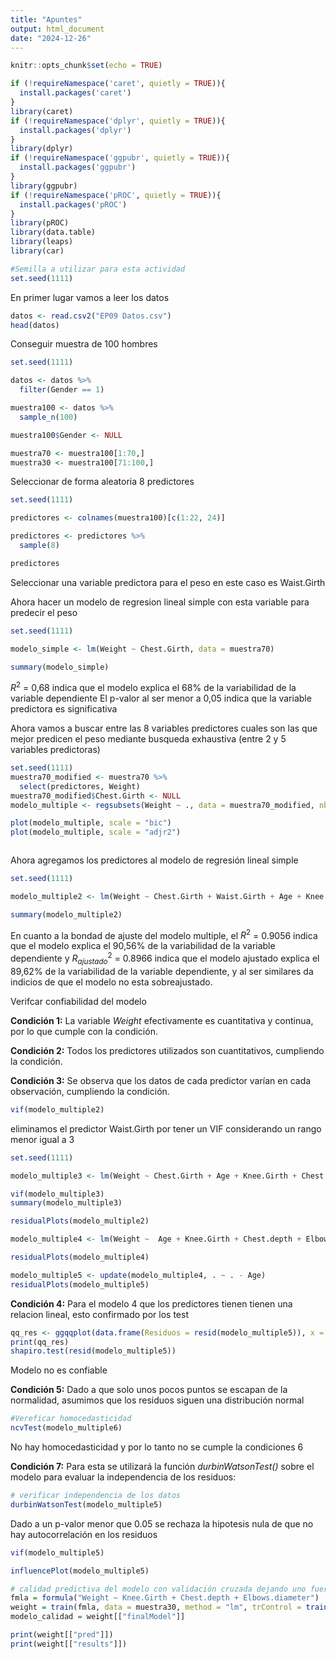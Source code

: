 ---
title: "Apuntes"
output: html_document
date: "2024-12-26"
---

```{r setup, include=FALSE}
knitr::opts_chunk$set(echo = TRUE)

if (!requireNamespace('caret', quietly = TRUE)){
  install.packages('caret')
}
library(caret)
if (!requireNamespace('dplyr', quietly = TRUE)){
  install.packages('dplyr')
}
library(dplyr)
if (!requireNamespace('ggpubr', quietly = TRUE)){
  install.packages('ggpubr')
}
library(ggpubr)
if (!requireNamespace('pROC', quietly = TRUE)){
  install.packages('pROC')
}
library(pROC)
library(data.table)
library(leaps)
library(car)
```

```{r}

#Semilla a utilizar para esta actividad
set.seed(1111)
```

En primer lugar vamos a leer los datos

```{r}
datos <- read.csv2("EP09 Datos.csv")
head(datos)
```

Conseguir muestra de 100 hombres
```{r}
set.seed(1111)

datos <- datos %>%
  filter(Gender == 1)

muestra100 <- datos %>%
  sample_n(100)

muestra100$Gender <- NULL

muestra70 <- muestra100[1:70,]
muestra30 <- muestra100[71:100,]

```

Seleccionar de forma aleatoria 8 predictores

```{r}
set.seed(1111)

predictores <- colnames(muestra100)[c(1:22, 24)]

predictores <- predictores %>%
  sample(8)

predictores

```

Seleccionar una variable predictora para el peso en este caso es Waist.Girth

Ahora hacer un modelo de regresion lineal simple con esta variable para predecir el peso

```{r}
set.seed(1111)

modelo_simple <- lm(Weight ~ Chest.Girth, data = muestra70)

summary(modelo_simple)

```

$R^2$ = 0,68 indica que el modelo explica el 68% de la variabilidad de la variable dependiente
El p-valor al ser menor a 0,05 indica que la variable predictora es significativa

Ahora vamos a buscar entre las 8 variables predictores cuales son las que mejor predicen el peso mediante busqueda exhaustiva (entre 2 y 5 variables predictoras)


```{r}
set.seed(1111)
muestra70_modified <- muestra70 %>%
  select(predictores, Weight)
muestra70_modified$Chest.Girth <- NULL
modelo_multiple <- regsubsets(Weight ~ ., data = muestra70_modified, nbest = 1, nvmax = 5, method = "exhaustive")

plot(modelo_multiple, scale = "bic")
plot(modelo_multiple, scale = "adjr2")



```

Ahora agregamos los predictores al modelo de regresión lineal simple

```{r}
set.seed(1111)

modelo_multiple2 <- lm(Weight ~ Chest.Girth + Waist.Girth + Age + Knee.Girth + Chest.depth + Elbows.diameter, data = muestra70)

summary(modelo_multiple2)
```

En cuanto a la bondad de ajuste del modelo multiple, el $R^2$ = 0.9056 indica que el modelo explica el 90,56% de la variabilidad de la variable dependiente y $R^2_{ajustado}$ = 0.8966 indica que el modelo ajustado explica el 89,62% de la variabilidad de la variable dependiente, y al ser similares da indicios de que el modelo no esta sobreajustado.

Verifcar confiabilidad del modelo


**Condición 1:** La variable *Weight* efectivamente es cuantitativa y continua, por lo que cumple con la condición.

**Condición 2:** Todos los predictores utilizados son cuantitativos, cumpliendo la condición.

**Condición 3:** Se observa que los datos de cada predictor varían en cada observación, cumpliendo la condición.




```{r}
vif(modelo_multiple2)
```

eliminamos el predictor Waist.Girth por tener un VIF considerando un rango menor igual a 3

```{r}
set.seed(1111)

modelo_multiple3 <- lm(Weight ~ Chest.Girth + Age + Knee.Girth + Chest.depth + Elbows.diameter, data = muestra70)

vif(modelo_multiple3)
summary(modelo_multiple3)

```

```{r}
residualPlots(modelo_multiple2)
```

```{r}
modelo_multiple4 <- lm(Weight ~  Age + Knee.Girth + Chest.depth + Elbows.diameter, data = muestra70)

residualPlots(modelo_multiple4)
```
```{r}
modelo_multiple5 <- update(modelo_multiple4, . ~ . - Age)
residualPlots(modelo_multiple5)
```


**Condición 4:** Para el modelo 4 que los predictores tienen tienen una relacion lineal, esto confirmado por los test

```{r}
qq_res <- ggqqplot(data.frame(Residuos = resid(modelo_multiple5)), x = "Residuos", color = "steelblue")
print(qq_res)
shapiro.test(resid(modelo_multiple5))
```
Modelo no es confiable


**Condición 5:** Dado a que solo unos pocos puntos se escapan de la normalidad, asumimos que los residuos siguen una distribución normal


```{r}
#Vereficar homocedasticidad
ncvTest(modelo_multiple6)
```
No hay homocedasticidad y por lo tanto no se cumple la condiciones 6

**Condición 7:** Para esta se utilizará la función *durbinWatsonTest()* sobre el modelo para evaluar la independencia de los residuos:

```{r}
# verificar independencia de los datos
durbinWatsonTest(modelo_multiple5)
```

Dado a un p-valor menor que 0.05 se rechaza la hipotesis nula de que no hay autocorrelación en los residuos



```{r}
vif(modelo_multiple5)
```

```{r}
influencePlot(modelo_multiple5)
```

```{r}
# calidad predictiva del modelo con validación cruzada dejando uno fuera
fmla = formula("Weight ~ Knee.Girth + Chest.depth + Elbows.diameter")
weight = train(fmla, data = muestra30, method = "lm", trControl = trainControl(method = "LOOCV"))
modelo_calidad = weight[["finalModel"]]

print(weight[["pred"]])
print(weight[["results"]])
```

